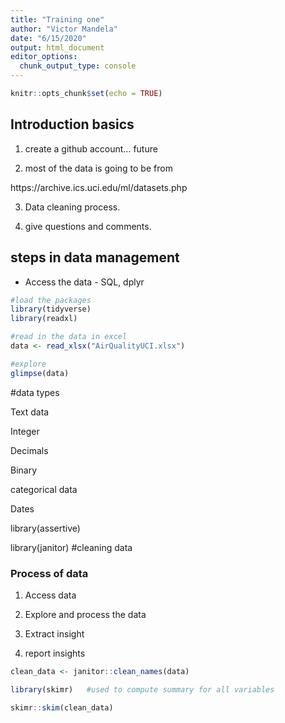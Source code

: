 ---
title: "Training one"
author: "Victor Mandela"
date: "6/15/2020"
output: html_document
editor_options: 
  chunk_output_type: console
---

```{r setup, include=FALSE}
knitr::opts_chunk$set(echo = TRUE)
```

## Introduction basics

1. create a github account... future 

2. most of the data is going to be from

https://archive.ics.uci.edu/ml/datasets.php

3. Data cleaning process. 

4. give questions and comments. 


## steps in data management

- Access the data -  SQL, dplyr


```{r}
#load the packages
library(tidyverse)
library(readxl)

#read in the data in excel
data <- read_xlsx("AirQualityUCI.xlsx")

#explore
glimpse(data)

```

#data types

Text data

Integer

Decimals

Binary

categorical data

Dates

library(assertive)

library(janitor)  #cleaning data

### Process of data

1. Access data

2. Explore and process the data

3. Extract insight 

4. report insights


```{r}
clean_data <- janitor::clean_names(data)
```



```{r}
library(skimr)   #used to compute summary for all variables

skimr::skim(clean_data)
```














